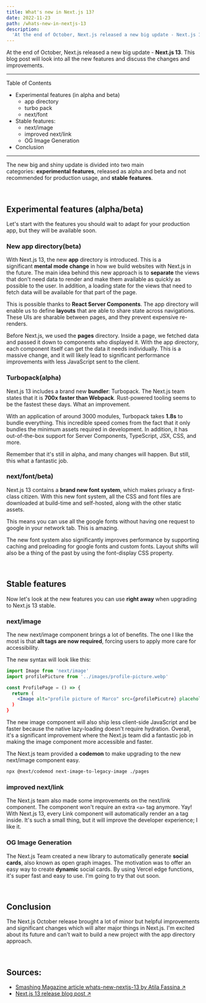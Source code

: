 ```yaml
---
title: What's new in Next.js 13?
date: 2022-11-23
path: /whats-new-in-nextjs-13
description:
  'At the end of October, Next.js released a new big update - Next.js 13. This blog post will look into all the new features and discuss the changes and improvements.'
---
```


At the end of October, Next.js released a new big update - **Next.js 13**. This blog post will look into all the new features and discuss the changes and improvements.

---
Table of Contents

- Experimental features (in alpha and beta)
  - app directory
  - turbo pack
  - next/font
- Stable features:
  - next/image
  - improved next/link
  - OG Image Generation
- Conclusion
---

The new big and shiny update is divided into two main categories: **experimental** **features**, released as alpha and beta and not recommended for production usage, and **stable** **features**.

<br />

## Experimental features (alpha/beta)

Let's start with the features you should wait to adapt for your production app, but they will be available soon.

### New app directory(beta)

With Next.js 13, the new **app** directory is introduced. This is a significant **mental mode change** in how we build websites with Next.js in the future. The main idea behind this new approach is to **separate** the views that don't need data to render and make them available as quickly as possible to the user. In addition, a loading state for the views that need to fetch data will be available for that part of the page.

This is possible thanks to **React Server Components**. The app directory will enable us to define **layouts** that are able to share state across navigations. These UIs are sharable between pages, and they prevent expensive re-renders.

Before Next.js, we used the **pages** directory. Inside a page, we fetched data and passed it down to components who displayed it. With the app directory, each component itself can get the data it needs individually. This is a massive change, and it will likely lead to significant performance improvements with less JavaScript sent to the client.

### Turbopack(alpha)

Next.js 13 includes a brand new **bundler**: Turbopack. The Next.js team states that it is **700x faster than Webpack**. Rust-powered tooling seems to be the fastest these days. What an improvement.

With an application of around 3000 modules, Turbopack takes **1.8s** to bundle everything. This incredible speed comes from the fact that it only bundles the minimum assets required in development. In addition, it has out-of-the-box support for Server Components, TypeScript, JSX, CSS, and more.

Remember that it's still in alpha, and many changes will happen. But still, this what a fantastic job.

### next/font/beta)

Next.js 13 contains a **brand new font system**, which makes privacy a first-class citizen. With this new font system, all the CSS and font files are downloaded at build-time and self-hosted, along with the other static assets.

This means you can use all the google fonts without having one request to google in your network tab. This is amazing.

The new font system also significantly improves performance by supporting caching and preloading for google fonts and custom fonts. Layout shifts will also be a thing of the past by using the font-display CSS property.

<br />

## Stable features

Now let's look at the new features you can use **right away** when upgrading to Next.js 13 stable.

### next/image

The new next/image component brings a lot of benefits. The one I like the most is that **alt tags are now required**, forcing users to apply more care for accessibility.

The new syntax will look like this:
```jsx
import Image from 'next/image'
import profilePicture from '../images/profile-picture.webp'

const ProfilePage = () => {
  return (
    <Image alt="profile picture of Marco" src={profilePicutre} placeholder="blur"
  )
}
```

The new image component will also ship less client-side JavaScript and be faster because the native lazy-loading doesn't require hydration. Overall, it's a significant improvement where the Next.js team did a fantastic job in making the image component more accessible and faster.

The Next.js team provided a **codemon** to make upgrading to the new next/image component easy.
```bash
npx @next/codemod next-image-to-legacy-image ./pages
```

### improved next/link

The Next.js team also made some improvements on the next/link component. The component won't require an extra `<a>` tag anymore. Yay! With Next.js 13, every Link component will automatically render an a tag inside. It's such a small thing, but it will improve the developer experience; I like it.

### OG Image Generation

The Next.js Team created a new library to automatically generate **social cards**, also known as open graph images. The motivation was to offer an easy way to create **dynamic** social cards. By using Vercel edge functions, it's super fast and easy to use. I'm going to try that out soon.

<br />

## Conclusion

The Next.js October release brought a lot of minor but helpful improvements and significant changes which will alter major things in Next.js. I'm excited about its future and can't wait to build a new project with the app directory approach.

<br />

## Sources:

- <a href="https://www.smashingmagazine.com/2022/11/whats-new-nextjs-13/" target="_blank" rel="noopener">Smashing Magazine article whats-new-nextjs-13 by Atila Fassina &#8599;</a>
- <a href="https://nextjs.org/blog/next-13" target="_blank" rel="noopener">Next.js 13 release blog post &#8599;</a>